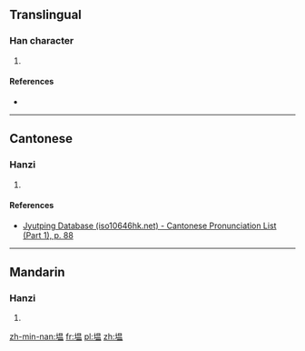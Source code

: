 ==Translingual==

===Han character===
{{Han char|rn=32|rad=土|as=10|sn=13|four=46117|canj=GABT,GWOT|ids=⿰土昷}}

# {{defn|Han|sort=土10}}

====References====
* {{Han ref|kx=0236.341|hdz=10472.101|uh=586D|ud=22637|bh=B6F3|bd=46835}}

----

==Cantonese==

===Hanzi===
{{yue-hanzi|jyut=[[wan1]]|y=wan1}}

# {{defn|lang=yue|sort=土10}}

====References====
*[http://www.iso10646hk.net/jp/document/download.jsp Jyutping Database (iso10646hk.net) - Cantonese Pronunciation List (Part 1), p. 88]

----

==Mandarin==

===Hanzi===
{{cmn-hanzi|pin=[[wēn]] ([[wen1]])|wg=wen<sup>1</sup>}}

# {{defn|lang=cmn|sort=土10}}

[[zh-min-nan:塭]]
[[fr:塭]]
[[pl:塭]]
[[zh:塭]]